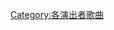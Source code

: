 {{noteTA
|1=zh-cn:阿莉希亚 ;zh-tw:艾莉西亞;
}}
{{Category explanation|'''[[艾莉西亞·卡拉|艾莉西亞·卡拉]]'''的歌曲。關於艾莉西亞·卡拉創作或聯合創作的歌曲，請見「[[:Category:艾莉西亞·卡拉創作的歌曲|:Category:艾莉西亞·卡拉創作的歌曲]]」}}

[[Category:各演出者歌曲|Category:各演出者歌曲]]